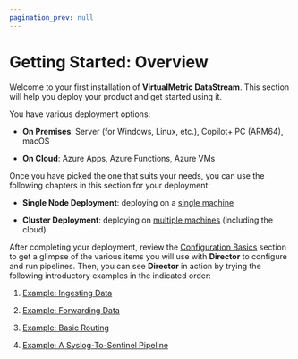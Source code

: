 ```yaml
---
pagination_prev: null
---
```


# Getting Started: Overview

Welcome to your first installation of **VirtualMetric DataStream**. This section will help you deploy your product and get started using it.

You have various deployment options:

* **On Premises**: Server (for Windows, Linux, etc.), Copilot+ PC (ARM64), macOS

* **On Cloud**: Azure Apps, Azure Functions, Azure VMs

Once you have picked the one that suits your needs, you can use the following chapters in this section for your deployment:

* **Single Node Deployment**: deploying on a [single machine](/docs/getting-started/single-node-deployment.mdx)

* **Cluster Deployment**: deploying on [multiple machines](/docs/getting-started/cluster-deployment.mdx) (including the cloud)

After completing your deployment, review the [Configuration Basics](/docs/getting-started/basics.mdx) section to get a glimpse of the various items you will use with **Director** to configure and run pipelines. Then, you can see **Director** in action by trying the following introductory examples in the indicated order:

1. [Example: Ingesting Data](/docs/getting-started/example-device.mdx)

2. [Example: Forwarding Data](/docs/getting-started/example-target.mdx)

3. [Example: Basic Routing](/docs/getting-started/example-route.mdx)

4. [Example: A Syslog-To-Sentinel Pipeline](/docs/getting-started/example-pipeline.mdx)
